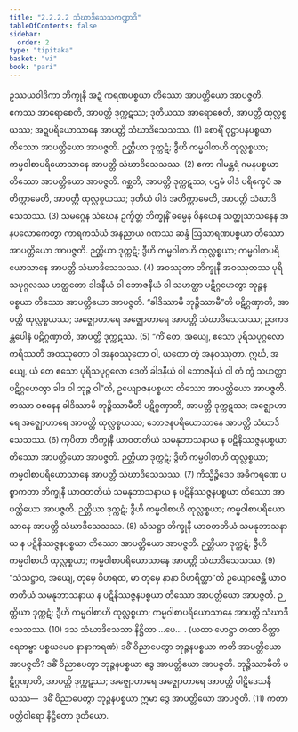 ```yaml
---
title: "2.2.2.2 သံဃာဒိသေသကဏ္ဍာဒိ"
tableOfContents: false
sidebar:
  order: 2
type: "tipitaka"
basket: "vi"
book: "pari"
---
```



<DynamicBreadcrumb />

<Division number="250" book="pari" e="ch" v="5" p="151">

<Paragraph number="1041" book="pari">
ဥဿယဝါဒိကာ ဘိက္ခုနီ အဍ္ဍံ ကရဏပစ္စယာ တိဿော အာပတ္တိယော အာပဇ္ဇတိ. ဧကဿ အာရောစေတိ, အာပတ္တိ ဒုက္ကဋဿ; ဒုတိယဿ အာရောစေတိ, အာပတ္တိ ထုလ္လစ္စယဿ; အဍ္ဍပရိယောသာနေ အာပတ္တိ သံဃာဒိသေသဿ. (1)
</Paragraph>

<Paragraph number="1042" book="pari">
စောရိံ ဝုဋ္ဌာပနပစ္စယာ တိဿော အာပတ္တိယော အာပဇ္ဇတိ. ဉတ္တိယာ ဒုက္ကဋံ; ဒွီဟိ ကမ္မဝါစာဟိ ထုလ္လစ္စယာ; ကမ္မဝါစာပရိယောသာနေ အာပတ္တိ သံဃာဒိသေသဿ. (2)
</Paragraph>

<Paragraph number="1043" book="pari">
ဧကာ ဂါမန္တရံ ဂမနပစ္စယာ တိဿော အာပတ္တိယော အာပဇ္ဇတိ. ဂစ္ဆတိ, အာပတ္တိ ဒုက္ကဋဿ; ပဌမံ ပါဒံ ပရိက္ခေပံ အတိက္ကာမေတိ, အာပတ္တိ ထုလ္လစ္စယဿ; ဒုတိယံ ပါဒံ အတိက္ကာမေတိ, အာပတ္တိ သံဃာဒိသေသဿ. (3)
</Paragraph>

<Paragraph number="1044" book="pari">
သမဂ္ဂေန သံဃေန ဥက္ခိတ္တံ ဘိက္ခုနိံ ဓမ္မေန ဝိနယေန သတ္ထုသာသနေန အနပလောကေတွာ ကာရကသံဃံ အနညာယ ဂဏဿ ဆန္ဒံ ဩသာရဏပစ္စယာ တိဿော အာပတ္တိယော အာပဇ္ဇတိ. ဉတ္တိယာ ဒုက္ကဋံ; ဒွီဟိ ကမ္မဝါစာဟိ ထုလ္လစ္စယာ; ကမ္မဝါစာပရိယောသာနေ အာပတ္တိ သံဃာဒိသေသဿ. (4)
</Paragraph>

<Paragraph number="1045" book="pari">
အဝဿုတာ ဘိက္ခုနီ အဝဿုတဿ ပုရိသပုဂ္ဂလဿ ဟတ္ထတော ခါဒနီယံ ဝါ ဘောဇနီယံ ဝါ သဟတ္ထာ ပဋိဂ္ဂဟေတွာ ဘုဉ္ဇနပစ္စယာ တိဿော အာပတ္တိယော အာပဇ္ဇတိ. “ခါဒိဿာမိ ဘုဉ္ဇိဿာမီ”တိ ပဋိဂ္ဂဏှာတိ, အာပတ္တိ ထုလ္လစ္စယဿ; အဇ္ဈောဟာရေ အဇ္ဈောဟာရေ အာပတ္တိ သံဃာဒိသေသဿ; ဥဒကဒန္တပေါနံ ပဋိဂ္ဂဏှာတိ, အာပတ္တိ ဒုက္ကဋဿ. (5)
</Paragraph>

<Paragraph number="1046" book="pari">
“ကိံ တေ, အယျေ, ဧသော ပုရိသပုဂ္ဂလော ကရိဿတိ အဝဿုတော ဝါ အနဝဿုတော ဝါ, ယတော တွံ အနဝဿုတာ. ဣင်္ဃ, အယျေ, ယံ တေ ဧသော ပုရိသပုဂ္ဂလော ဒေတိ ခါဒနီယံ ဝါ ဘောဇနီယံ ဝါ တံ တွံ သဟတ္ထာ ပဋိဂ္ဂဟေတွာ ခါဒ ဝါ ဘုဉ္ဇ ဝါ”တိ, ဥယျောဇနပစ္စယာ တိဿော အာပတ္တိယော အာပဇ္ဇတိ. တဿာ ဝစနေန ခါဒိဿာမိ ဘုဉ္ဇိဿာမီတိ ပဋိဂ္ဂဏှာတိ, အာပတ္တိ ဒုက္ကဋဿ; အဇ္ဈောဟာရေ အဇ္ဈောဟာရေ အာပတ္တိ ထုလ္လစ္စယဿ; ဘောဇနပရိယောသာနေ အာပတ္တိ သံဃာဒိသေသဿ. (6)
</Paragraph>

<Paragraph number="1047" book="pari">
ကုပိတာ ဘိက္ခုနီ ယာဝတတိယံ သမနုဘာသနာယ န ပဋိနိဿဇ္ဇနပစ္စယာ တိဿော အာပတ္တိယော အာပဇ္ဇတိ. ဉတ္တိယာ ဒုက္ကဋံ; ဒွီဟိ ကမ္မဝါစာဟိ ထုလ္လစ္စယာ; ကမ္မဝါစာပရိယောသာနေ အာပတ္တိ သံဃာဒိသေသဿ. (7)
</Paragraph>

<Paragraph number="1048" book="pari">
ကိသ္မိဉ္စိဒေဝ အဓိကရဏေ ပစ္စာကတာ ဘိက္ခုနီ ယာဝတတိယံ သမနုဘာသနာယ န ပဋိနိဿဇ္ဇနပစ္စယာ တိဿော အာပတ္တိယော အာပဇ္ဇတိ. ဉတ္တိယာ ဒုက္ကဋံ; ဒွီဟိ ကမ္မဝါစာဟိ ထုလ္လစ္စယာ; ကမ္မဝါစာပရိယောသာနေ အာပတ္တိ သံဃာဒိသေသဿ. (8)
</Paragraph>

<Paragraph number="1049" book="pari">
သံသဋ္ဌာ ဘိက္ခုနီ ယာဝတတိယံ သမနုဘာသနာယ န ပဋိနိဿဇ္ဇနပစ္စယာ တိဿော အာပတ္တိယော အာပဇ္ဇတိ. ဉတ္တိယာ ဒုက္ကဋံ; ဒွီဟိ ကမ္မဝါစာဟိ ထုလ္လစ္စယာ; ကမ္မဝါစာပရိယောသာနေ အာပတ္တိ သံဃာဒိသေသဿ. (9)
</Paragraph>

<Paragraph number="1050" book="pari">
“သံသဋ္ဌာဝ, အယျေ, တုမှေ ဝိဟရထ, မာ တုမှေ နာနာ ဝိဟရိတ္ထာ”တိ ဥယျောဇေန္တီ ယာဝတတိယံ သမနုဘာသနာယ န ပဋိနိဿဇ္ဇနပစ္စယာ တိဿော အာပတ္တိယော အာပဇ္ဇတိ. ဉတ္တိယာ ဒုက္ကဋံ; ဒွီဟိ ကမ္မဝါစာဟိ ထုလ္လစ္စယာ; ကမ္မဝါစာပရိယောသာနေ အာပတ္တိ သံဃာဒိသေသဿ. (10)

</Paragraph>
</Division>

<Paragraph number="1051" type="center" book="pari">
ဒသ သံဃာဒိသေသာ နိဋ္ဌိတာ …ပေ… .


</Paragraph>

<Paragraph number="1052" type="center" book="pari">
(ယထာ ဟေဋ္ဌာ တထာ ဝိတ္ထာရေတဗ္ဗာ ပစ္စယမေဝ နာနာကရဏံ)
</Paragraph>

<Paragraph number="1053" book="pari">
ဒဓိံ ဝိညာပေတွာ ဘုဉ္ဇနပစ္စယာ ကတိ အာပတ္တိယော အာပဇ္ဇတိ? ဒဓိံ ဝိညာပေတွာ ဘုဉ္ဇနပစ္စယာ ဒွေ အာပတ္တိယော အာပဇ္ဇတိ. ဘုဉ္ဇိဿာမီတိ ပဋိဂ္ဂဏှာတိ, အာပတ္တိ ဒုက္ကဋဿ; အဇ္ဈောဟာရေ အဇ္ဈောဟာရေ အာပတ္တိ ပါဋိဒေသနီယဿ—  ဒဓိံ ဝိညာပေတွာ ဘုဉ္ဇနပစ္စယာ ဣမာ ဒွေ အာပတ္တိယော အာပဇ္ဇတိ. (11)

</Paragraph>

<Paragraph number="1054" type="center" book="pari">
ကတာပတ္တိဝါရော နိဋ္ဌိတော ဒုတိယော.
</Paragraph>